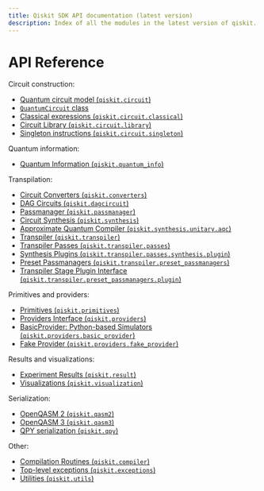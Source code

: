 ```yaml
---
title: Qiskit SDK API documentation (latest version)
description: Index of all the modules in the latest version of qiskit.
---
```


<span id="module-qiskit" />

# API Reference

Circuit construction:

*   [Quantum circuit model (`qiskit.circuit`)](circuit)
*   [`QuantumCircuit` class](qiskit.circuit.QuantumCircuit)
*   [Classical expressions (`qiskit.circuit.classical`)](circuit_classical)
*   [Circuit Library (`qiskit.circuit.library`)](circuit_library)
*   [Singleton instructions (`qiskit.circuit.singleton`)](circuit_singleton)

Quantum information:

*   [Quantum Information (`qiskit.quantum_info`)](quantum_info)

Transpilation:

*   [Circuit Converters (`qiskit.converters`)](converters)
*   [DAG Circuits (`qiskit.dagcircuit`)](dagcircuit)
*   [Passmanager (`qiskit.passmanager`)](passmanager)
*   [Circuit Synthesis (`qiskit.synthesis`)](synthesis)
*   [Approximate Quantum Compiler (`qiskit.synthesis.unitary.aqc`)](qiskit.synthesis.unitary.aqc)
*   [Transpiler (`qiskit.transpiler`)](transpiler)
*   [Transpiler Passes (`qiskit.transpiler.passes`)](transpiler_passes)
*   [Synthesis Plugins (`qiskit.transpiler.passes.synthesis.plugin`)](transpiler_synthesis_plugins)
*   [Preset Passmanagers (`qiskit.transpiler.preset_passmanagers`)](transpiler_preset)
*   [Transpiler Stage Plugin Interface (`qiskit.transpiler.preset_passmanagers.plugin`)](transpiler_plugins)

Primitives and providers:

*   [Primitives (`qiskit.primitives`)](primitives)
*   [Providers Interface (`qiskit.providers`)](providers)
*   [BasicProvider: Python-based Simulators (`qiskit.providers.basic_provider`)](providers_basic_provider)
*   [Fake Provider (`qiskit.providers.fake_provider`)](providers_fake_provider)

Results and visualizations:

*   [Experiment Results (`qiskit.result`)](result)
*   [Visualizations (`qiskit.visualization`)](visualization)

Serialization:

*   [OpenQASM 2 (`qiskit.qasm2`)](qasm2)
*   [OpenQASM 3 (`qiskit.qasm3`)](qasm3)
*   [QPY serialization (`qiskit.qpy`)](qpy)

Other:

*   [Compilation Routines (`qiskit.compiler`)](compiler)
*   [Top-level exceptions (`qiskit.exceptions`)](exceptions)
*   [Utilities (`qiskit.utils`)](utils)

